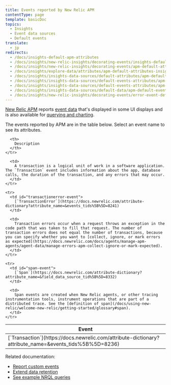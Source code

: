 ```yaml
---
title: Events reported by New Relic APM
contentType: page
template: basicDoc
topics:
  - Insights
  - Event data sources
  - Default events
translate:
  - jp
redirects:
  - /docs/insights-default-apm-attributes
  - /docs/insights/new-relic-insights/decorating-events/insights-default-apm-attributes
  - /docs/insights/new-relic-insights/decorating-events/apm-default-attributes-insights
  - /docs/insights/explore-data/attributes/apm-default-attributes-insights
  - /docs/insights/insights-data-sources/default-attributes/apm-default-attributes-insights
  - /docs/insights/insights-data-sources/default-events-attributes/apm-default-event-attributes-insights
  - /docs/insights/insights-data-sources/default-events-attributes/apm-default-event-attributes
  - /docs/insights/insights-data-sources/default-data/apm-default-event-attributes-insights
  - /docs/insights/new-relic-insights/decorating-events/error-event-default-attributes-insights
---
```


[New Relic APM](/docs/apm/new-relic-apm/getting-started) reports [event data](https://docs.newrelic.com/docs/using-new-relic/data/understand-data/new-relic-data-types#event-data) that's displayed in some UI displays and is also available for [querying and charting](/docs/using-new-relic/data/understand-data/query-new-relic-data).

The events reported by APM are in the table below. Select an event name to see its attributes.

<Table>
  <thead>
    <tr>
      <th style={{ width: "250px" }}>
        Event
      </th>

      <th>
        Description
      </th>
    </tr>
  </thead>

  <tbody>
    <tr>
      <td id="transaction-event">
        [`Transaction`](https://docs.newrelic.com/attribute-dictionary?attribute_name=&events_tids%5B%5D=8236)
      </td>

      <td>
        A transaction is a logical unit of work in a software application. The `Transaction` event includes information about the app, database calls, the duration of the transaction, and any errors that may occur.
      </td>
    </tr>

    <tr>
      <td id="transactionerror-event">
        [`TransactionError`](https://docs.newrelic.com/attribute-dictionary?attribute_name=&events_tids%5B%5D=8241)
      </td>

      <td>
        Transaction errors occur when a request throws an exception in the code path that was taken to fill that request. The number of transaction errors does not equal the number of transactions, because you can specify whether you want to [collect, ignore, or mark errors as expected](https://docs.newrelic.com/docs/agents/manage-apm-agents/agent-data/manage-errors-apm-collect-ignore-or-mark-expected).
      </td>
    </tr>

    <tr>
      <td id="span-event">
        [`Span`](https://docs.newrelic.com/attribute-dictionary?attribute_name=&field_data_source_tid%5B%5D=8332)
      </td>

      <td>
        Span events are created when New Relic agents, or other tracing instrumentation tools, instrument operations that are part of a distributed trace. See the [definition of span](/docs/using-new-relic/welcome-new-relic/getting-started/glossary#span).
      </td>
    </tr>
  </tbody>
</Table>

Related documentation:

* [Report custom events](/docs/insights/insights-data-sources/custom-data/report-custom-event-data)
* [Extend data retention](/docs/insights/use-insights-ui/manage-account-data/extend-event-data-retention)
* [See example NRQL queries](/docs/query-data/nrql-new-relic-query-language/nrql-query-tutorials)
